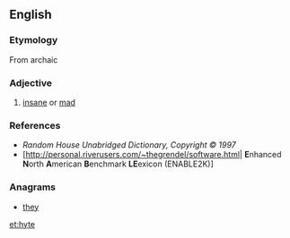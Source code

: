 ==English==

===Etymology===
From archaic {{etyl|sco|en}}

===Adjective===
{{en-adj}}

# {{context|obsolete|Scotland|lang=en}} [[insane]] or [[mad]]

===References===
* ''Random House Unabridged Dictionary, Copyright © 1997''
* [http://personal.riverusers.com/~thegrendel/software.html| '''E'''nhanced '''N'''orth '''A'''merican '''B'''enchmark '''LE'''exicon (ENABLE2K)]

===Anagrams===
* [[they#English|they]]

[[et:hyte]]